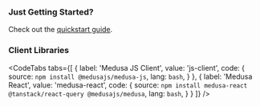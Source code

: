 
<!-- vale docs.HeadingPunctuation = NO -->

### Just Getting Started?

<!-- vale docs.HeadingPunctuation = NO -->

Check out the [quickstart guide](https://docs.medusajs.com/create-medusa-app).

<Space bottom={8} />

### Client Libraries

<CodeTabs 
  tabs={[
    {
      label: 'Medusa JS Client',
      value: 'js-client',
      code: {
        source: `npm install @medusajs/medusa-js`,
        lang: `bash`,
      }
    },
    {
      label: 'Medusa React',
      value: 'medusa-react',
      code: {
        source: `npm install medusa-react @tanstack/react-query @medusajs/medusa`,
        lang: `bash`,
      }
    }
  ]}
/>